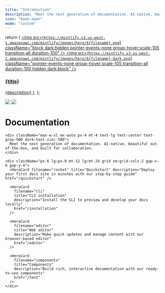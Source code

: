 ```yaml
---
title: "Introduction"
description: "Meet the next generation of documentation. AI-native, beautiful out-of-the-box, and built for collaboration."
icon: "book-open"
mode: "custom"
---
```


  return (
    <a className="group cursor-pointer pb-8" href={href}>
      <img
        src={`https://mintlify.s3.us-west-1.amazonaws.com/mintlify/images/hero/${filename}.png`}
        className="block dark:hidden pointer-events-none group-hover:scale-105 transition-all duration-100"
      />
      <img
        src={`https://mintlify.s3.us-west-1.amazonaws.com/mintlify/images/hero/${filename}-dark.png`}
        className="pointer-events-none group-hover:scale-105 transition-all duration-100 hidden dark:block"
      />
      <h3 className="mt-5 text-gray-900 dark:text-zinc-50 font-medium">
        {title}
      </h3>
      <span className="mt-1.5">{description}</span>
    </a>
  );
};

<div className="relative">
  <div className="absolute top-0 lg:-top-16 left-0 right-0">
    <img
      src="/images/hero/background-light.png"
      className="block dark:hidden pointer-events-none"
    />
    <img
      src="/images/hero/background-dark.png"
      className="hidden dark:block pointer-events-none"
    />
  </div>

  <div className="px-4 py-16 lg:py-48 lg:pb-24 max-w-3xl mx-auto">
    <h1 className="block text-4xl font-medium text-center text-gray-900 dark:text-zinc-50 tracking-tight">
      Documentation
    </h1>

    <div className="max-w-xl mx-auto px-4 mt-4 text-lg text-center text-gray-500 dark:text-zinc-500">
      Meet the next generation of documentation. AI-native, beautiful out-of-the-box, and built for collaboration.
    </div>

    <div className="px-6 lg:px-0 mt-12 lg:mt-24 grid sm:grid-cols-2 gap-x-6 gap-y-4">
      <HeroCard filename="rocket" title="Quickstart" description="Deploy your first docs site in minutes with our step-by-step guide" href="/quickstart" />

      <HeroCard
        filename="cli"
        title="CLI installation"
        description="Install the CLI to preview and develop your docs locally"
        href="/installation"
      />

      <HeroCard
        filename="editor"
        title="Web editor"
        description="Make quick updates and manage content with our browser-based editor"
        href="/editor"
      />

      <HeroCard
        filename="components"
        title="Components"
        description="Build rich, interactive documentation with our ready-to-use components"
        href="/text"
      />
    </div>
  </div>
</div>
